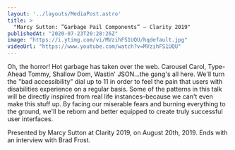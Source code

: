 ```yaml
---
layout: '../layouts/MediaPost.astro'
title: >
  "Marcy Sutton: ”Garbage Pail Components” — Clarity 2019"
publishedAt: "2020-07-23T20:28:26Z"
image: "https://i.ytimg.com/vi/MVzihFS1UQU/hqdefault.jpg"
videoUrl: "https://www.youtube.com/watch?v=MVzihFS1UQU"
---
```

Oh, the horror! Hot garbage has taken over the web. Carousel Carol, Type-Ahead Tommy, Shallow Dom, Wastin' JSON...the gang's all here. We'll turn the "bad accessibility" dial up to 11 in order to feel the pain that users with disabilities experience on a regular basis. Some of the patterns in this talk will be directly inspired from real life instances–because we can't even make this stuff up. By facing our miserable fears and burning everything to the ground, we'll be reborn and better equipped to create truly successful user interfaces.

Presented by Marcy Sutton at Clarity 2019, on August 20th, 2019. Ends with an interview with Brad Frost.
